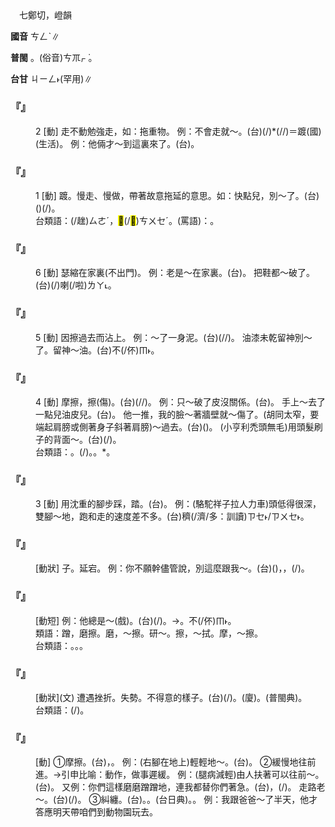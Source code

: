 
=={{ruby|蹭|ㄘㄥˋ}}==

　七鄭切，嶝韻

'''國音''' <rt>ㄘㄥˋ</rt>∥

'''普閩''' {{ruby|(文)|ㄑㄧㄥ˪}}。(俗音)<rt>ㄘㆭㆷ ͘</rt>{{ruby|、|ㄙㆭㆷ ͘}}。

'''台甘''' <rt>ㄐㄧㄥ˫</rt>(罕用)∥

    

==='''『{{ruby|蹭|ㄘㄥˋ}}』'''===
:2  [動] 走不動勉強走，如：拖重物。 例：不會走就～。(台){{ruby|行|ㄍㄧㆩˊ}}{{ruby|<mark>&#xffa45;</mark>|ㆠㆤ˫/ㆠㄨㆤ˫}}{{ruby|去|ㄎㄧ˪}}{{ruby|著|ㄉㄧㄜㆷ}}(/{{ruby|都|ㄉㄜ˫}}){{ruby|用|ㄧㆲ˫}}{{ruby|蹳|ㄏㄨㆮㆷ}}*(/{{ruby|拖|ㄊㄨㄚ}}/{{ruby|<mark>&#xf9ad2;</mark>|ㄘㆤˊ}}){{ruby|丌|ㆤ}}＝踱(國)(生活)。 例：他倆才～到這裏來了。(台){{ruby|<mark>&#xffad9;</mark>|ㄧㄣ}}{{ruby|兩|ㄋㆭ˫}}{{ruby|個|ㆤˊ}}{{ruby|抵|ㄉㄨˋ}}{{ruby|即|ㄐㄧㄚㆷ}}{{ruby|蹳|ㄏㄨㆮㆷ}}{{ruby|到|ㄍㄠ˪}}{{ruby|<mark>&#xf8f7a;</mark>|ㄐㄧㄚ}}{{ruby|來|ㄌㄞˊ}}。
    

==='''『{{ruby|蹭|ㄘㄥˋ}}』'''===
:1  [動] 踱。慢走、慢做，帶著故意拖延的意思。如：快點兒，別～了。(台)({{ruby|趕|ㄍㄨㆩˋ}}{{ruby|緊|ㄍㄧㄣˋ}}{{ruby|行|ㄍㄧㆩˊ}}){{ruby|<mark>&#xffb49;</mark>|ㄇㄞˋ}}{{ruby|拖|ㄊㄨㄚ}}{{ruby|沙|ㄙㄨㄚ}}(/{{ruby|延|ㄑㄧㄢˊ}})。
:台類語：{{ruby|<mark>&#xf90b4;</mark>|ㄙㄜˊ}}(/趖)<rt>ㄙㄜˊ</rt>{{ruby|<mark>&#xf9ad2;</mark>|ㄘㆤˊ}}，<mark>&#xf8fe3;</mark>(/<mark>&#xf8fdb;</mark>)<rt>ㄘㄨㆤˊ</rt>。(罵語)：{{ruby|拖|ㄊㄨㄚ}}{{ruby|屎|ㄙㄞˋ}}{{ruby|連|ㄌㄧㄢˊ}}。
:
    

==='''『{{ruby|蹭|ㄘㄥˋ}}』'''===
:6  [動] 瑟縮在家裏(不出門)。 例：老是～在家裏。(台){{ruby|不|ㄅㄨㆵ}}{{ruby|時|ㄒㄧˊ}}{{ruby|<mark>&#xf95d5;</mark>|ㄍㄧㄨ}}{{ruby|踮|ㄉㄧㆰ˪}}{{ruby|厝|ㄘㄨ˪}}{{ruby|內|ㄌㄞ˫}}{{ruby|面|ㆠㄧㄣ˫}}。 把鞋都～破了。(台){{ruby|鞋|ㄨㆤˊ/ㆤˊ}}{{ruby|著|ㄉㄧㄜㆷ}}(/{{ruby|都|ㄉㄜ˫}}){{ruby|擦|ㄘㆤ˪/ㄘㄨㆤ˪}}{{ruby|破|ㄆㄨㄚ˪}}喇(/啦)<rt>ㄌㄚ˪</rt>。
    

==='''『{{ruby|蹭|ㄘㄥˋ}}』'''===
:5  [動] 因擦過去而沾上。 例：～了一身泥。(台){{ruby|<mark>&#xf9ad7;</mark>|ㄍㄜˊ}}(/{{ruby|膏|ㄍㄜˊ}}/{{ruby|<mark>&#xffadd;</mark>|ㄏㄨㆤˊ}}){{ruby|<mark>&#xffa42;</mark>|ㄍㄚㆷ}}{{ruby|歸|ㄍㄨㄧ}}{{ruby|身|ㄒㄧㄥ}}{{ruby|軀|ㄎㄨ}}{{ruby|塗|ㄊㆦˊ}}。 油漆未乾留神別～了。留神～油。(台)不(/伓)<rt>ㆬ˫</rt>{{ruby|通|ㄊㄤ}}{{ruby|<mark>&#xffadd;</mark>|ㄏㄨㆤˊ}}{{ruby|著|ㄉㄧㄜㆷ ͘}}{{ruby|油|ㄧㄨˊ}}。
    

==='''『{{ruby|蹭|ㄘㄥˋ}}』'''===
:4  [動] 摩擦，擦(傷)。(台){{ruby|擦|ㄘㄨㆤˋ/ㄘㆤ˪}}(/{{ruby|鑢|ㄌㄨ˪}}/{{ruby|礪|ㄌㆤ˪}}){{ruby|著|ㄉㄧㄜㆷ ͘}}。 例：只～破了皮沒關係。(台){{ruby|擦|ㄘㆤ˪/ㄘㄨㆤ˪}}{{ruby|破|ㄆㄨㄚ˪}}{{ruby|皮|ㄆㄨㆤˊ/ㄆㆤˊ}}{{ruby|而|ㄋㄧㄚ˫}}{{ruby|已|ㄋㄧㄚ˫}}{{ruby|無|ㆠㄜˊ}}{{ruby|要|ㄧㄠ˪}}{{ruby|緊|ㄍㄧㄣˋ}}。 手上～去了一點兒油皮兒。(台){{ruby|手|ㄑㄧㄨˋ}}{{ruby|鑢|ㄌㄨ˪}}{{ruby|一|ㄐㄧㆵ ͘}}{{ruby|下|·ㆤ˫}}{{ruby|少|ㄒㄧㄜˋ}}{{ruby|許|ㄎㄨㄚˋ}}{{ruby|<mark>&#xf9acf;</mark>|ㄌㄧㄨ˪}}{{ruby|皮|ㄆㄨㆤˊ/ㄆㆤˊ}}。 他一推，我的臉～著牆壁就～傷了。(胡同太窄，要端起肩膀或側著身子斜著肩膀)～過去。(台){{ruby|強|ㄍㄧㆲˊ}}({{ruby|塞|ㄙㆤㆷ}}){{ruby|過|ㄍㆤ˪/ㄍㄨㆤ˪}}{{ruby|去|ㄎㄧ˪}}。 (小亨利禿頭無毛)用頭髮刷子的背面～。(台){{ruby|用|ㄧㆲ˫}}{{ruby|柴|ㄘㄚˊ}}{{ruby|→|ㄙㄚ}}{{ruby|梳|ㄙㆤ}}{{ruby|框|ㄎㄧㄥ}}{{ruby|刮|ㄍㄨㆤㆷ}}(/{{ruby|捋|ㄌㄨㄚㆷ ͘}})。
:台類語：{{ruby|擦|ㄘㆤ˪}}。{{ruby|鑢|ㄌㄨㆤ˪}}(/{{ruby|礪|ㄌㆤ˪}})。{{ruby|鑢|ㄌㄨ˪}}。{{ruby|<mark>&#xffadd;</mark>|ㄏㄨㆤˊ}}*。
:
    

==='''『{{ruby|蹭|ㄘㄥˋ}}』'''===
:3  [動] 用沈重的腳步踩，踏。(台){{ruby|<mark>&#xffafc;</mark>|ㄌㄚㆴ}}。 例：(駱駝祥子拉人力車)頭低得很深，雙腳～地，跑和走的速度差不多。(台){{ruby|頭|ㄊㄠˊ}}{{ruby|殼|ㄎㄚㆶ}}{{ruby|栽|ㄗㄞ}}{{ruby|<mark>&#xffa42;</mark>|ㄍㄚㆷ}}{{ruby|誠|ㄐㄧㆩˊ}}{{ruby|深|ㄑㄧㆬ}}{{ruby|雙|ㄒㄧㄤ}}{{ruby|腳|ㄎㄚ}}{{ruby|<mark>&#xffafc;</mark>|ㄌㄚㆴ}}{{ruby|一|ㄐㄧㆵ ͘}}{{ruby|下|·ㆤ˫}}{{ruby|<mark>&#xffafc;</mark>|ㄌㄚㆴ}}{{ruby|一|ㄐㄧㆵ ͘}}{{ruby|下|·ㆤ˫}}{{ruby|走|ㄗㄠˋ}}{{ruby|及|ㄍㄚㆴ}}{{ruby|行|ㄍㄧㆩˊ}}{{ruby|差|ㄘㄚ}}{{ruby|無|ㆠㄜˊ}}{{ruby|若|ㄌㄨㄚ˫/ㆣㄨㄚ˫}}穧(/濟/多：訓讀)<rt>ㄗㆤ˫/ㄗㄨㆤ˫</rt>。
    

==='''『{{ruby|蹭|ㄘㄥˋ}}{{ruby|稜|ㄌㄥˊ}}{{ruby|子|·ㄗˇ}}』'''===
: [動狀] {{ruby|磨|ㄇㄛˊ}}{{ruby|稜|ㄌㄥˊ}}子。延宕。 例：你不願幹儘管說，別這麼跟我～。(台){{ruby|汝|ㄌㄧˋ}}({{ruby|若|ㄋㄚ˫}}){{ruby|無|ㆠㄜˊ}}{{ruby|愛|ㄞ˪}}{{ruby|做|ㄗㄨㆤ˪/ㄗㄜ˪}}，{{ruby|做|ㄗㄨㆤ˪/ㄗㄜ˪}}{{ruby|汝|ㄌㄧˋ}}{{ruby|講|ㄍㆲˋ}}，{{ruby|免|ㆠㄧㄢˋ}}{{ruby|按|ㄢ˪}}{{ruby|爾|ㄋㄧ/ㄋㆤ}}{{ruby|共|ㄍㄚ˫}}{{ruby|我|ㆣㄨㄚˋ}}{{ruby|拖|ㄊㄨㄚ}}(/{{ruby|拖|ㄊㄨㄚ}}{{ruby|沙|ㄙㄨㄚ}})。
    

==='''『{{ruby|聽|ㄊㄧㄥ}}{{ruby|蹭|ㄘㄥˋ}}{{ruby|兒|ㄦ}}』'''===
: [動短] 例：他總是～(戲)。(台){{ruby|伊|ㄧ}}{{ruby|攏|ㄌㆲˋ}}{{ruby|是|ㄒㄧ˫}}{{ruby|<mark>&#xffa49;</mark>|ㆠㆤㆷ/ㆠㄨㆤㆷ}}{{ruby|聽|ㄊㄧㆩ}}(/{{ruby|看|ㄎㄨㆩ˪}}){{ruby|無|ㆠㄜˊ}}{{ruby|錢|ㄐㆪˊ}}{{ruby|丌|ㆤ}}{{ruby|戲|ㄏㄧ˪}}。→{{ruby|<mark>&#xffa49;</mark>|ㆠㆤㆷ/ㆠㄨㆤㆷ}}{{ruby|白|ㄅㆤㆷ ͘}}{{ruby|看|ㄎㄨㆩ˪}}。不(/伓)<rt>ㆬ˫</rt>{{ruby|出|ㄘㄨㆵ}}{{ruby|錢|ㄐㆪˊ}}。
:類語：蹭，磨擦。磨，～擦。研～。擦，～拭。摩，～擦。
:
:台類語：{{ruby|拖|ㄊㄨㄚ}}{{ruby|徙|ㄙㄨㄚˋ}}{{ruby|→|ㄙㄨㄚ}}。{{ruby|趖|ㄙㄜˊ}}。{{ruby|延|ㄧㄢˊ}}{{ruby|→|ㄑㄧㄢˊ}}。
:
    

==='''『{{ruby|蹭|ㄘㄥˋ}}{{ruby|蹬|ㄉㄥˋ}}』'''===
: [動狀](文) 遭遇挫折。失勢。不得意的樣子。(台){{ruby|散|ㄙㆰ˪}}{{ruby|淡|ㄉㆰ˫}}(/{{ruby|散|ㄙㆰ˪}}{{ruby|誕|ㄉㄢ˫}})。(廈){{ruby|著|ㄉㄧㄜㆷ ͘}}{{ruby|窒|ㄊㄚㆵ}}。{{ruby|著|ㄉㄧㄜㆷ ͘}}{{ruby|觸|ㄉㄚㆶ}}(普閩典)。
:台類語：{{ruby|落|ㄌㆦㆶ ͘}}{{ruby|魄|ㄆㄧㆤㆶ}}(/{{ruby|拓|ㄊㆦㆶ}})。
:
    

==='''『{{ruby|磨|ㄇㄛˊ}}{{ruby|蹭|ㄘㄥˋ}}』'''===
: [動] ①摩擦。(台){{ruby|擦|ㄘㆤ˪/ㄘㄨㆤ˪}}，{{ruby|<mark>&#xffadd;</mark>|ㄏㄨㆤˊ}}。 例：(右腳在地上)輕輕地～。(台){{ruby|輕|ㄎㄧㄣ}}{{ruby|輕|ㄎㄧㄣ}}{{ruby|仔|ㄚ}}{{ruby|<mark>&#xffadd;</mark>|ㄏㄨㆤˊ}}。 ②緩慢地往前進。→引申比喻：動作，做事遲緩。 例：(腿病減輕)由人扶著可以往前～。(台){{ruby|有|ㄨ˫}}{{ruby|人|ㄌㄤˊ}}{{ruby|插|ㄘㄚㆷ}}{{ruby|會|ㄨㆤ˫/ㆤ˫}}{{ruby|得|ㄉㄧㆵ}}{{ruby|行|ㄍㄧㆩˊ}}{{ruby|徙|ㄙㄨㄚˋ}}{{ruby|骹|ㄎㄚ}}。 又例：你們這樣磨磨蹭蹭地，連我都替你們著急。(台){{ruby|您|ㄌㄧㄣˋ}}{{ruby|呰|ㄐㄧㄚㆷ}}{{ruby|恁|ㄌㄧㄣ˪}}{{ruby|豪|ㆣㄠˊ}}{{ruby|拖|ㄊㄨㄚ}}{{ruby|沙|ㄙㄨㄚ}}，{{ruby|連|ㄌㄧㄢˊ}}{{ruby|我|ㆣㄨㄚˋ}}{{ruby|著|ㄉㄧㄜㆷ}}(/{{ruby|都|ㄉㄜ˫}}){{ruby|替|ㄊㄨㆤ˪/ㄊㆤ˪}}{{ruby|您|ㄌㄧㄣˋ}}{{ruby|著|ㄉㄧㄜㆷ ͘}}{{ruby|急|ㄍㄧㆴ}}。 走路老～。(台){{ruby|行|ㄍㄧㆩˊ}}{{ruby|著|ㄉㄧㄜㆷ ͘}}{{ruby|路|ㄌㆦ˫}}{{ruby|不|ㄅㄨㆵ}}{{ruby|時|ㄒㄧˊ}}{{ruby|<mark>&#xf90b4;</mark>|ㄙㄜˊ}}{{ruby|<mark>&#xf90b4;</mark>|ㄙㄜˊ}}(/{{ruby|拖|ㄊㄨㄚ}}{{ruby|拖|ㄊㄨㄚ}}{{ruby|沙|ㄙㄨㄚ}}{{ruby|沙|ㄙㄨㄚ}})。 ③糾纏。(台){{ruby|纏|ㄉㆪˊ}}。{{ruby|縈|ㆭˊ}}{{ruby|<mark>&#xf995b;</mark>|ㄗㆭˊ}}。{{ruby|掩|ㆭ}}{{ruby|唼|ㄗㆭˊ}}(台日典)。{{ruby|咒|ㄐㄧㄨ˪}}{{ruby|餾|ㄌㄧㄨ˫}}。 例：我跟爸爸～了半天，他才答應明天帶咱們到動物園玩去。
    
